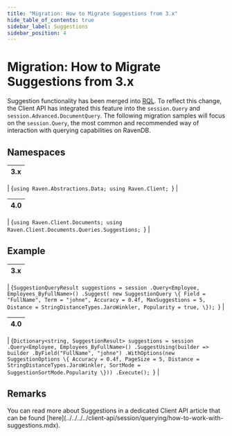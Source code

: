 ```yaml
---
title: "Migration: How to Migrate Suggestions from 3.x"
hide_table_of_contents: true
sidebar_label: Suggestions
sidebar_position: 4
---
```



# Migration: How to Migrate Suggestions from 3.x

Suggestion functionality has been merged into [RQL](../../../../indexes/querying/what-is-rql.mdx). To reflect this change, the Client API has integrated this feature into the `session.Query` and `session.Advanced.DocumentQuery`. The following migration samples will focus on the `session.Query`, the most common and recommended way of interaction with querying capabilities on RavenDB.

## Namespaces

| 3.x |
|:---:|
|
<TabItem value="suggestions_3" label="suggestions_3">
<CodeBlock language="csharp">
{`using Raven.Abstractions.Data;
using Raven.Client;
`}
</CodeBlock>
</TabItem>
|

| 4.0 |
|:---:|
|
<TabItem value="suggestions_4" label="suggestions_4">
<CodeBlock language="csharp">
{`using Raven.Client.Documents;
using Raven.Client.Documents.Queries.Suggestions;
`}
</CodeBlock>
</TabItem>
|

## Example

| 3.x |
|:---:|
|
<TabItem value="suggestions_1" label="suggestions_1">
<CodeBlock language="csharp">
{`SuggestionQueryResult suggestions = session
    .Query<Employee, Employees_ByFullName>()
    .Suggest(
        new SuggestionQuery
        \{
            Field = "FullName",
            Term = "johne",
            Accuracy = 0.4f,
            MaxSuggestions = 5,
            Distance = StringDistanceTypes.JaroWinkler,
            Popularity = true,
        \});
`}
</CodeBlock>
</TabItem>
|

| 4.0 |
|:---:|
|
<TabItem value="suggestions_2" label="suggestions_2">
<CodeBlock language="csharp">
{`Dictionary<string, SuggestionResult> suggestions = session
    .Query<Employee, Employees_ByFullName>()
    .SuggestUsing(builder => builder
        .ByField("FullName", "johne")
        .WithOptions(new SuggestionOptions
        \{
            Accuracy = 0.4f,
            PageSize = 5,
            Distance = StringDistanceTypes.JaroWinkler,
            SortMode = SuggestionSortMode.Popularity
        \}))
    .Execute();
`}
</CodeBlock>
</TabItem>
|

## Remarks

<Admonition type="info" title="">
You can read more about Suggestions in a dedicated Client API article that can be found [here](../../../../client-api/session/querying/how-to-work-with-suggestions.mdx).
</Admonition>
